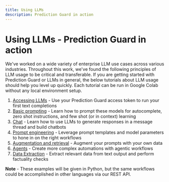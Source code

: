 ```yaml
---
title: Using LLMs
description: Prediction Guard in action
---
```


# Using LLMs - Prediction Guard in action

We've worked on a wide variety of enterprise LLM use cases across various industries. Throughout this work, we've found the following principles of LLM usage to be critical and transferable. If you are getting started with Prediction Guard or LLMs in general, the below tutorials about LLM usage should help you level up quickly. Each tutorial can be run in Google Colab without any local environment setup. 

1. [Accessing LLMs](usingllms/accessing) - Use your Prediction Guard access token to run your first text completions
2. [Basic prompting](usingllms/prompting) - Learn how to prompt these models for autocomplete, zero shot instructions, and few shot (or in context) learning
3. [Chat](usingllms/chat) - Learn how to use LLMs to generate responses in a message thread and build chatbots
4. [Prompt engineering](usingllms/engineering) - Leverage prompt templates and model parameters to hone in on the right workflows
5. [Augmentation and retrieval](usingllms/augmentation) - Augment your prompts with your own data
6. [Agents](usingllms/agents) - Create more complex automations with agentic workflows
7. [Data Extraction](usingllms/extraction) - Extract relevant data from text output and perform factuality checks

**Note** - These examples will be given in Python, but the same workflows could be accomplished in other languages via our REST API.